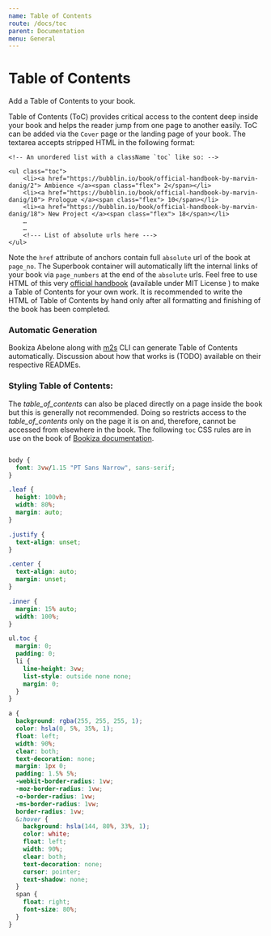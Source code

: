 ```yaml
---
name: Table of Contents
route: /docs/toc
parent: Documentation
menu: General
---
```

# Table of Contents
Add a Table of Contents to your book.

Table of Contents (ToC) provides critical access to the content deep inside your book and helps the reader jump from one page to another easily. ToC can be added via the `Cover` page or the landing page of your book. The textarea accepts stripped HTML in the following format:



```
<!-- An unordered list with a className `toc` like so: -->

<ul class="toc">
    <li><a href="https://bubblin.io/book/official-handbook-by-marvin-danig/2"> Ambience </a><span class="flex"> 2</span></li>
    <li><a href="https://bubblin.io/book/official-handbook-by-marvin-danig/10"> Prologue </a><span class="flex"> 10</span></li>
    <li><a href="https://bubblin.io/book/official-handbook-by-marvin-danig/18"> New Project </a><span class="flex"> 18</span></li>
    …
    …
    <!--- List of absolute urls here --->
</ul>

```

Note the `href` attribute of anchors contain full `absolute` url of the book at `page_no`. The Superbook container will automatically lift the internal links of your book via `page_numbers` at the end of the `absolute` urls. Feel free to use HTML of this very [official handbook](https://github.com/bubblin/Official-Handbook/blob/master/extras/table_of_contents.html)  (available under MIT License ) to make a Table of Contents for your own work. It is recommended to write the HTML of Table of Contents by hand only after all formatting and finishing of the book has been completed.

### Automatic Generation

Bookiza Abelone along with [m2s](https://github.com/bookiza/m2s) CLI can generate Table of Contents automatically. Discussion about how that works is (TODO) available on their respective READMEs.

### Styling Table of Contents:

The _table_of_contents_ can also be placed directly on a page inside the book but this is generally not recommended. Doing so restricts access to the _table_of_contents_ only on the page it is on and, therefore, cannot be accessed from elsewhere in the book. The following `toc` CSS rules are in use on the book of [Bookiza documentation](https://bubblin.io/book/bookiza-documentation-by-marvin-danig/5).

```CSS

body {
  font: 3vw/1.15 "PT Sans Narrow", sans-serif;
}

.leaf {
  height: 100vh;
  width: 80%;
  margin: auto;
}

.justify {
  text-align: unset;
}

.center {
  text-align: auto;
  margin: unset;
}

.inner {
  margin: 15% auto;
  width: 100%;
}

ul.toc {
  margin: 0;
  padding: 0;
  li {
    line-height: 3vw;
    list-style: outside none none;
    margin: 0;
  }
}

a {
  background: rgba(255, 255, 255, 1);
  color: hsla(0, 5%, 35%, 1);
  float: left;
  width: 90%;
  clear: both;
  text-decoration: none;
  margin: 1px 0;
  padding: 1.5% 5%;
  -webkit-border-radius: 1vw;
  -moz-border-radius: 1vw;
  -o-border-radius: 1vw;
  -ms-border-radius: 1vw;
  border-radius: 1vw;
  &:hover {
    background: hsla(144, 80%, 33%, 1);
    color: white;
    float: left;
    width: 90%;
    clear: both;
    text-decoration: none;
    cursor: pointer;
    text-shadow: none;
  }
  span {
    float: right;
    font-size: 80%;
  }
}

```

<br/>
<br/>
